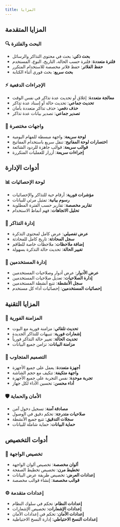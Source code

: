 ```yaml
---
title: المزايا
---
```


## المزايا المتقدمة

### 🔍 البحث والفلترة
- **بحث ذكي**: بحث في محتوى التذاكر والرسائل
- **فلترة متعددة**: فلترة حسب الحالة، التاريخ، النوع، المستخدم
- **حفظ الفلاتر**: حفظ فلاتر مخصصة للاستخدام المتكرر
- **بحث سريع**: بحث فوري أثناء الكتابة

### ⚡ الإجراءات الدفعية
- **معالجة متعددة**: إغلاق أو تحديث عدة تذاكر في نفس الوقت
- **تحديث جماعي**: تحديث حالة أو إسناد عدة تذاكر
- **حذف دفعي**: حذف تذاكر متعددة بأمان
- **تصدير جماعي**: تصدير بيانات عدة تذاكر

### 🎯 واجهات مختصرة
- **لوحة سريعة**: واجهة مبسطة للمهام اليومية
- **اختصارات لوحة المفاتيح**: تنقل سريع باستخدام المفاتيح
- **قوالب سريعة**: قوالب جاهزة للردود الشائعة
- **إجراءات سريعة**: أزرار للعمليات المتكررة

## أدوات الإدارة

### 📊 لوحة الإحصائيات
- **مؤشرات فورية**: أرقام حية للتذاكر والإحصائيات
- **رسوم بيانية**: تمثيل مرئي للبيانات
- **تقارير مخصصة**: تقارير حسب الفترة المطلوبة
- **تحليل الاتجاهات**: فهم أنماط الاستخدام

### 🎫 إدارة التذاكر
- **عرض تفصيلي**: عرض كامل لمحتوى التذكرة
- **سجل المحادثة**: تاريخ كامل للمحادثة
- **إضافة ملاحظات**: ملاحظات خاصة للطاقم
- **تغيير الحالة**: تحديث حالة التذكرة بسهولة

### 👥 إدارة المستخدمين
- **عرض الأدوار**: عرض أدوار وصلاحيات المستخدمين
- **إدارة الصلاحيات**: تعديل صلاحيات المستخدمين
- **سجل الأنشطة**: تتبع أنشطة المستخدمين
- **إحصائيات المستخدمين**: إحصائيات أداء كل مستخدم

## المزايا التقنية

### 🔄 المزامنة الفورية
- **تحديث تلقائي**: مزامنة فورية مع البوت
- **إشعارات فورية**: تنبيهات للتذاكر الجديدة
- **تحديث الحالة**: تغيير حالة التذاكر فورياً
- **مزامنة البيانات**: تزامن جميع البيانات

### 📱 التصميم المتجاوب
- **أجهزة متعددة**: يعمل على جميع الأجهزة
- **واجهة متكيفة**: تتكيف مع حجم الشاشة
- **تجربة موحدة**: نفس التجربة على جميع الأجهزة
- **أداء محسن**: تحسين الأداء لكل جهاز

### 🛡️ الأمان والحماية
- **مصادقة آمنة**: تسجيل دخول آمن
- **صلاحيات متدرجة**: تحكم دقيق في الوصول
- **سجلات التدقيق**: تتبع جميع الأنشطة
- **حماية البيانات**: حماية شاملة للبيانات

## أدوات التخصيص

### 🎨 تخصيص الواجهة
- **ألوان مخصصة**: تخصيص ألوان الواجهة
- **تخطيط مرن**: تخصيص تخطيط الصفحة
- **إعدادات العرض**: تخصيص طريقة عرض البيانات
- **قوالب مخصصة**: إنشاء قوالب مخصصة

### ⚙️ إعدادات متقدمة
- **إعدادات النظام**: تحكم في سلوك النظام
- **إعدادات الإشعارات**: تخصيص الإشعارات
- **إعدادات الأمان**: تحكم في إعدادات الأمان
- **إعدادات النسخ الاحتياطي**: إدارة النسخ الاحتياطية

